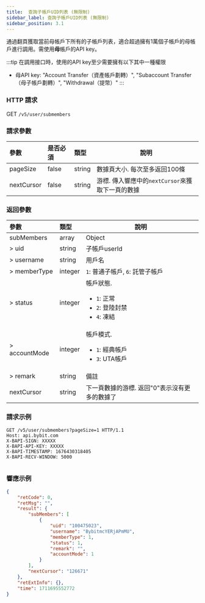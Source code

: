 ```yaml
---
title:  查詢子帳戶UID列表 (無限制)
sidebar_label: 查詢子帳戶UID列表 (無限制)
sidebar_position: 3.1
---
```

通過翻頁獲取當前母帳戶下所有的子帳戶列表，適合超過擁有1萬個子帳戶的母帳戶進行調用。需使用<b>母</b>帳戶的API key。

:::tip
在調用接口時，使用的API key至少需要擁有以下其中一種權限
* 母API key: "Account Transfer（資產帳戶劃轉）", "Subaccount Transfer（母子帳戶劃轉）", "Withdrawal（提幣）"
:::

### HTTP 請求
GET `/v5/user/submembers`

### 請求參數
| 參數 | 是否必須 | 類型 | 說明|
|:----- |:-------|:-----|------ |
|pageSize |false |string |數據頁大小. 每次至多返回100條|
|nextCursor |false |string |游標. 傳入響應中的`nextCursor`來獲取下一頁的數據|

### 返回參數
| 參數 | 類型 | 說明|
|:----- |:-----|----- |
|subMembers |array |Object |
|> uid |string |子帳戶userId |
|> username |string |用戶名|
|> memberType |integer |`1`: 普通子帳戶, `6`: 託管子帳戶 |
|> status |integer |帳戶狀態.<ul><li>`1`: 正常</li><li>`2`: 登陸封禁</li><li>`4`: 凍結 </li></ul>|
|> accountMode |integer |帳戶模式.<ul><li>`1`: 經典帳戶</li><li>`3`: UTA帳戶 </li></ul>|
|> remark |string |備註 |
|nextCursor |string |下一頁數據的游標. 返回"0"表示沒有更多的數據了|

### 請求示例

<Tabs groupId="programming-languages">
<TabItem value="http" label="HTTP">

```http
GET /v5/user/submembers?pageSize=1 HTTP/1.1
Host: api.bybit.com
X-BAPI-SIGN: XXXXX
X-BAPI-API-KEY: XXXXX
X-BAPI-TIMESTAMP: 1676430318405
X-BAPI-RECV-WINDOW: 5000
```

</TabItem>
<TabItem value="python" label="Python">

```python

```

</TabItem>
</Tabs>

### 響應示例

```json
{
    "retCode": 0,
    "retMsg": "",
    "result": {
        "subMembers": [
            {
                "uid": "100475023",
                "username": "BybitmcYERjAPmMU",
                "memberType": 1,
                "status": 1,
                "remark": "",
                "accountMode": 1
            }
        ],
        "nextCursor": "126671"
    },
    "retExtInfo": {},
    "time": 1711695552772
}
```
